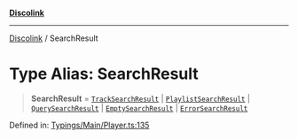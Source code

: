 [**Discolink**](../README.md)

***

[Discolink](../globals.md) / SearchResult

# Type Alias: SearchResult

> **SearchResult** = [`TrackSearchResult`](../interfaces/TrackSearchResult.md) \| [`PlaylistSearchResult`](../interfaces/PlaylistSearchResult.md) \| [`QuerySearchResult`](../interfaces/QuerySearchResult.md) \| [`EmptySearchResult`](../interfaces/EmptySearchResult.md) \| [`ErrorSearchResult`](../interfaces/ErrorSearchResult.md)

Defined in: [Typings/Main/Player.ts:135](https://github.com/Archayu/discolink/blob/ddfd70ea55cc6996bf3567765f64fb3824cd3f79/src/Typings/Main/Player.ts#L135)
